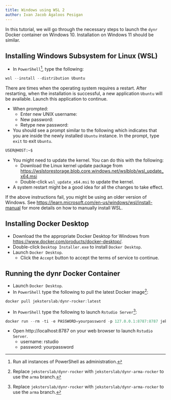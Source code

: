 ```yaml
---
title: Windows using WSL 2
author: Ivan Jacob Agaloos Pesigan
---
```


In this tutorial, we will go through the necessary steps to launch the `dynr` Docker container on Windows 10. Installation on Windows 11 should be similar.

<!--
::: callout-note
For a better terminal experience, you can, optionally, install the `Windows Terminal` from the `Microsoft Store`.  
:::
-->

## Installing Windows Subsystem for Linux (WSL)

-  In `PowerShell`[^docker-win-1], type the following:

[^docker-win-1]: Run all instances of PowerShell as administration.

```powershell
wsl --install --distribution Ubuntu
```

::: callout-note
There are times when the operating system requires a restart. After restarting, when the installation is successful, a new application `Ubuntu` will be available. Launch this application to continue.
:::

-  When prompted:
    -  Enter new UNIX username:
    -  New password:
    -  Retype new password:
-  You should see a prompt similar to the following which indicates that you are inside the newly installed `Ubuntu` instance. In the prompt, type `exit` to exit `Ubuntu`.

```bash
USER@HOST:~$
```

-  You might need to update the kernel. You can do this with the following:
    -  Download the Linux kernel update package from [https://wslstorestorage.blob.core.windows.net/wslblob/wsl_update_x64.msi](https://wslstorestorage.blob.core.windows.net/wslblob/wsl_update_x64.msi)
    -  Double-click `wsl_update_x64.msi` to update the kernel.
-  A system restart might be a good idea for all the changes to take effect.

If the above instructions fail, you might be using an older version of Windows. See [https://learn.microsoft.com/en-us/windows/wsl/install-manual](https://learn.microsoft.com/en-us/windows/wsl/install-manual) for more details on how to manually install WSL.

## Installing Docker Desktop

-  Download the the appropriate Docker Desktop for Windows from [https://www.docker.com/products/docker-desktop/](https://www.docker.com/products/docker-desktop/).
-  Double-click `Desktop Installer.exe` to install `Docker Desktop`.
-  Launch `Docker Desktop`.
    -  Click the `Accept` button to accept the terms of service to continue.

## Running the dynr Docker Container

-  Launch `Docker Desktop`.
-  In `PowerShell` type the following to pull the latest Docker image[^docker-win-2]:

```powershell
docker pull jeksterslab/dynr-rocker:latest
```

-  In `PowerShell` type the following to launch `Rstudio Server`[^docker-win-2]:

[^docker-win-2]: Replace `jeksterslab/dynr-rocker` with `jeksterslab/dynr-arma-rocker` to use the `arma` branch.

```powershell
docker run --rm -ti -e PASSWORD=yourpassword -p 127.0.0.1:8787:8787 jeksterslab/dynr-rocker
```

-  Open http://localhost:8787 on your web browser to launch `Rstudio Server`.
    -  username: rstudio
    -  password: yourpassword
